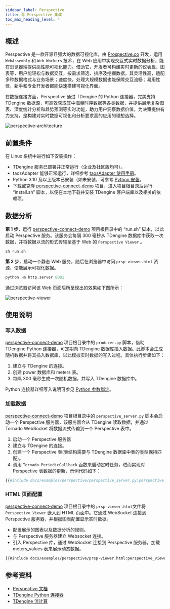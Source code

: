 ```yaml
---
sidebar_label: Perspective
title: 与 Perspective 集成
toc_max_heading_level: 4
---
```


## 概述

Perspective 是一款开源且强大的数据可视化库，由 [Prospective.co](https://www.perspective.co/) 开发，运用 `WebAssembly` 和 `Web Workers` 技术，在 Web 应用中实现交互式实时数据分析，能在浏览器端提供高性能可视化能力。借助它，开发者可构建实时更新的仪表盘、图表等，用户能轻松与数据交互，按需求筛选、排序及挖掘数据。其灵活性高，适配多种数据格式与业务场景；速度快，处理大规模数据也能保障交互流畅；易用性佳，新手和专业开发者都能快速搭建可视化界面。

在数据连接方面，Perspective 通过 TDengine 的 Python 连接器，完美支持 TDengine 数据源，可高效获取其中海量时序数据等各类数据，并提供展示复杂图表、深度统计分析和趋势预测等实时功能，助力用户洞察数据价值，为决策提供有力支持，是构建对实时数据可视化和分析要求高的应用的理想选择。


![perspective-architecture](./perspective/prsp_architecture.webp)

## 前置条件

在 Linux 系统中进行如下安装操作：

- TDengine 服务已部署并正常运行（企业及社区版均可）。
- taosAdapter 能够正常运行，详细参考 [taosAdapter 使用手册](../../../reference/components/taosadapter)。
- Python 3.10 及以上版本已安装（如未安装，可参考 [Python 安装](https://docs.python.org/)。
- 下载或克隆 [perspective-connect-demo](https://github.com/taosdata/perspective-connect-demo) 项目，进入项目根目录后运行 “install.sh” 脚本，以便在本地下载并安装 TDengine 客户端库以及相关的依赖项。

## 数据分析

**第 1 步**，运行 [perspective-connect-demo](https://github.com/taosdata/perspective-connect-demo) 项目根目录中的 “run.sh” 脚本，以此启动 Perspective 服务。该服务会每隔 300 毫秒从 TDengine 数据库中获取一次数据，并将数据以流的形式传输至基于 Web 的 `Perspective Viewer` 。

```shell
sh run.sh
```

**第 2 步**，启动一个静态 Web 服务，随后在浏览器中访问 `prsp-viewer.html` 资源，便能展示可视化数据。

```python
python -m http.server 8081
```

通过浏览器访问该 Web 页面后所呈现出的效果如下图所示：

![perspective-viewer](./perspective/prsp_view.webp)

## 使用说明

### 写入数据

[perspective-connect-demo](https://github.com/taosdata/perspective-connect-demo) 项目根目录中的 `producer.py` 脚本，借助 TDengine Python 连接器，可定期向 TDengine 数据库插入数据。此脚本会生成随机数据并将其插入数据库，以此模拟实时数据的写入过程。具体执行步骤如下：

1. 建立与 TDengine 的连接。
1. 创建 power 数据库和 meters 表。
1. 每隔 300 毫秒生成一次随机数据，并写入 TDengine 数据库中。

Python 连接器详细写入说明可参见 [Python 参数绑定](../../../reference/connector/python/#参数绑定)。

### 加载数据

[perspective-connect-demo](https://github.com/taosdata/perspective-connect-demo) 项目根目录中的 `perspective_server.py` 脚本会启动一个 Perspective 服务器，该服务器会从 TDengine 读取数据，并通过 Tornado WebSocket 将数据流式传输到一个 Perspective 表中。

1. 启动一个 Perspective 服务器
1. 建立与 TDengine 的连接。
1. 创建一个 Perspective 表(表结构需要与 TDengine 数据库中表的类型保持匹配)。
1. 调用 `Tornado.PeriodicCallback` 函数来启动定时任务，进而实现对 Perspective 表数据的更新，示例代码如下：

```python
{{#include docs/examples/perspective/perspective_server.py:perspective_server}}
```

### HTML 页面配置

[perspective-connect-demo](https://github.com/taosdata/perspective-connect-demo) 项目根目录中的 `prsp-viewer.html`文件将 `Perspective Viewer` 嵌入到 HTML 页面中。它通过 WebSocket 连接到 Perspective 服务器，并根据图表配置显示实时数据。

- 配置展示的图表以及数据分析的规则。
- 与 Perspective 服务器建立 Websocket 连接。
- 引入 Perspective 库，通过 WebSocket 连接到 Perspective 服务器，加载 meters_values 表来展示动态数据。

```html
{{#include docs/examples/perspective/prsp-viewer.html:perspective_viewer}}
```

## 参考资料

- [Perspective 文档](https://perspective.finos.org/) 
- [TDengine Python 连接器](../../../reference/connector/python)
- [TDengine 流计算](../../../advanced/stream/)


